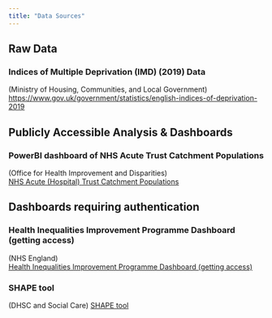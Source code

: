 ```yaml
---
title: "Data Sources"
---
```


## Raw Data

### Indices of Multiple Deprivation (IMD) (2019) Data  
(Ministry of Housing, Communities, and Local Government)  
<https://www.gov.uk/government/statistics/english-indices-of-deprivation-2019>{target="_blank"} 

## Publicly Accessible Analysis & Dashboards

### PowerBI dashboard of NHS Acute Trust Catchment Populations  
(Office for Health Improvement and Disparities)  
[NHS Acute (Hospital) Trust Catchment Populations](https://app.powerbi.com/view?r=eyJrIjoiODZmNGQ0YzItZDAwZi00MzFiLWE4NzAtMzVmNTUwMThmMTVlIiwidCI6ImVlNGUxNDk5LTRhMzUtNGIyZS1hZDQ3LTVmM2NmOWRlODY2NiIsImMiOjh9){target="_blank"} 

## Dashboards requiring authentication

### Health Inequalities Improvement Programme Dashboard (getting access)
(NHS England)  
[Health Inequalities Improvement Programme Dashboard (getting access)](https://future.nhs.uk/connect.ti/InequalitiesImprovement/view?objectID=42240816){target="_blank"}  

### SHAPE tool
(DHSC and Social Care)
[SHAPE tool](https://app.shapeatlas.net/place)
